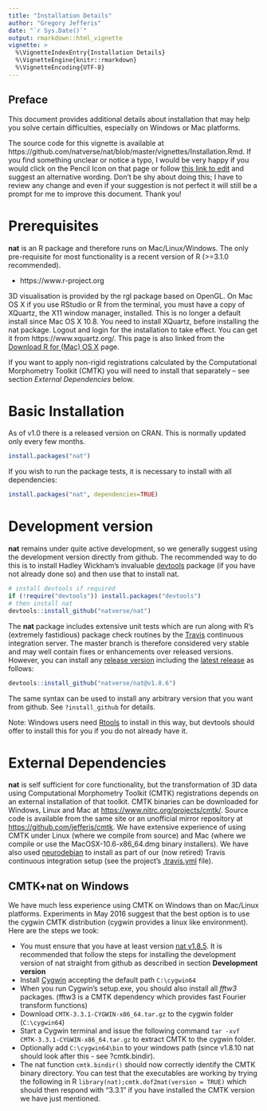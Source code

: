 ```yaml
---
title: "Installation Details"
author: "Gregory Jefferis"
date: "`r Sys.Date()`"
output: rmarkdown::html_vignette
vignette: >
  %\VignetteIndexEntry{Installation Details}
  %\VignetteEngine{knitr::rmarkdown}
  %\VignetteEncoding{UTF-8}
---
```

## Preface
This document provides additional details about installation that may help you
solve certain difficulties, especially on Windows or Mac platforms.

The source code for this vignette is available at 
https://github.com/natverse/nat/blob/master/vignettes/Installation.Rmd. 
If you find something unclear or notice a typo, I would be very happy if you 
would click on the Pencil Icon on that page or follow 
[this link to edit](https://github.com/natverse/nat/edit/master/vignettes/Installation.Rmd)
and suggest an alternative wording. Don't be shy about doing this; I have to 
review any change and even if your suggestion is not perfect it will still
be a prompt for me to improve this document. Thank you!

# Prerequisites
**nat** is an R package and therefore runs on Mac/Linux/Windows. The only 
pre-requisite for most functionality is a recent version of R (>=3.1.0 recommended).

* https://www.r-project.org

3D visualisation is provided by the rgl package based on OpenGL. On Mac OS X if 
you use RStudio or R from the terminal, you must have a copy of XQuartz, the X11
window manager, installed. This is no longer a default install since Mac OS X 
10.8. You need to install XQuartz, before installing the nat package. Logout and login for the installation to take effect. You can get it from 
https://www.xquartz.org/. This page is also linked from the 
[Download R for (Mac) OS X](https://cran.r-project.org/bin/macosx/) page.

If you want to apply non-rigid registrations calculated by the 
Computational Morphometry Toolkit (CMTK) you will need to install that separately – see section *External Dependencies* below. 

# Basic Installation
As of v1.0 there is a released version on CRAN. This is normally updated only
every few months.

```r
install.packages("nat")
```

If you wish to run the package tests, it is necessary to install with all dependencies:

```r
install.packages("nat", dependencies=TRUE)
```

# Development version
**nat** remains under quite active development, so we generally suggest using the
development version directly from github. The recommended way to do this is to
install Hadley Wickham's invaluable [devtools](https://CRAN.R-project.org/package=devtools)
package (if you have not already done so) and then use that to install nat.

```r
# install devtools if required
if (!require("devtools")) install.packages("devtools")
# then install nat
devtools::install_github("natverse/nat")
```

The **nat** package includes extensive unit tests which are run along with R's
(extremely fastidious) package check routines by the [Travis](http://travis-ci.org/natverse/nat)
continuous integration server. The master branch is therefore considered very stable
and may well contain fixes or enhancements over released versions. 
However, you can install any [release version](https://github.com/natverse/nat/tags)
including the [latest release](https://github.com/natverse/nat/releases/latest) 
as follows:

```r
devtools::install_github("natverse/nat@v1.8.6")
```

The same syntax can be used to install any arbitrary version that you want 
from github. See `?install_github` for details.

Note: Windows users need [Rtools](https://cran.r-project.org/bin/windows/Rtools/) to
install in this way, but devtools should offer to install this for you if you
do not already have it.

# External Dependencies
**nat** is self sufficient for core functionality, but the transformation of 3D
data using Computational Morphometry Toolkit (CMTK) registrations depends on an
external installation of that toolkit. CMTK binaries can be downloaded for
Windows, Linux and Mac at <https://www.nitrc.org/projects/cmtk/>. Source code is 
available from the same site or an unofficial mirror repository at 
<https://github.com/jefferis/cmtk>. We have extensive experience of using CMTK
under Linux (where we compile from source) and Mac (where we compile or use the
MacOSX-10.6-x86_64.dmg binary installers). We have also used 
[neurodebian](http://neuro.debian.net/pkgs/cmtk.html) to install as part of
our (now retired) Travis continuous integration setup (see the project's
[.travis.yml](https://github.com/natverse/nat/blob/d2ecca2d533abbd0dc2047b8919008af67b56789/.travis.yml) file).

## CMTK+nat on Windows

We have much less experience using CMTK on Windows than on Mac/Linux platforms.
Experiments in May 2016 suggest that the best option is to use the cygwin
CMTK distribution (cygwin provides a linux like environment). Here are the steps we
took:

* You must ensure that you have at least version [nat v1.8.5](https://github.com/natverse/nat/releases/tag/v1.8.5). 
  It is recommended that follow the steps for installing the development version of
  nat straight from github as described in section **Development version**
* Install [Cygwin](https://www.cygwin.com/) accepting the default path `C:\cygwin64`
* When you run Cygwin's setup.exe, you should also install all *fftw3* packages. 
  (fftw3 is a CMTK dependency which provides fast Fourier transform functions)
* Download `CMTK-3.3.1-CYGWIN-x86_64.tar.gz` to the cygwin folder (`C:\cygwin64`)
* Start a Cygwin terminal and issue the following command 
  `tar -xvf CMTK-3.3.1-CYGWIN-x86_64.tar.gz` to extract CMTK to the cygwin folder.
* Optionally add `C:\cygwin64\bin` to your windows path (since v1.8.10 nat should 
  look after this - see ?cmtk.bindir).
* The nat function `cmtk.bindir()` should now correctly identify the CMTK binary
  directory. You can test that the executables are working by trying the following in R `library(nat);cmtk.dof2mat(version = TRUE)`
  which should then respond with "3.3.1" if you 
  have installed the CMTK version we have just mentioned.
